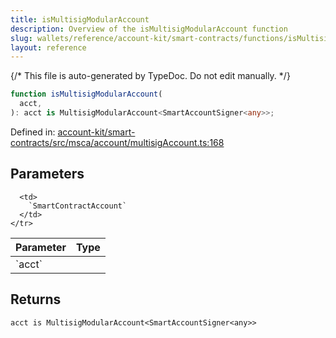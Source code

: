 ```yaml
---
title: isMultisigModularAccount
description: Overview of the isMultisigModularAccount function
slug: wallets/reference/account-kit/smart-contracts/functions/isMultisigModularAccount
layout: reference
---
```


{/* This file is auto-generated by TypeDoc. Do not edit manually. */}

```ts
function isMultisigModularAccount(
  acct,
): acct is MultisigModularAccount<SmartAccountSigner<any>>;
```

Defined in: [account-kit/smart-contracts/src/msca/account/multisigAccount.ts:168](https://github.com/alchemyplatform/aa-sdk/blob/17aad1f572375d42a06c7e3238078a88a435d459/account-kit/smart-contracts/src/msca/account/multisigAccount.ts#L168)

## Parameters

<table>
  <thead>
    <tr>
      <th align="left">Parameter</th>
      <th align="left">Type</th>
    </tr>
  </thead>

  <tbody>
    <tr>
      <td>
        `acct`
      </td>

      <td>
        `SmartContractAccount`
      </td>
    </tr>

  </tbody>
</table>

## Returns

`acct is MultisigModularAccount<SmartAccountSigner<any>>`

